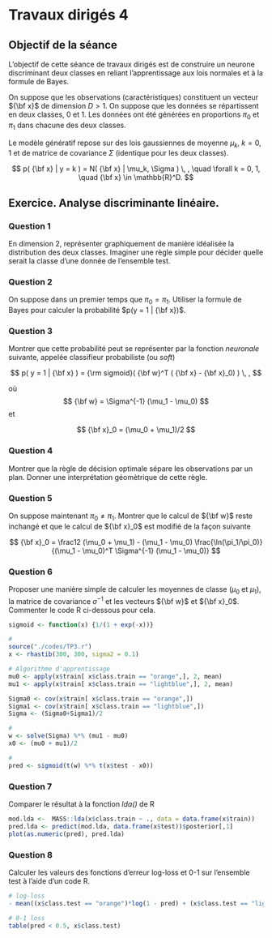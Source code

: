 # Travaux dirigés 4



## Objectif de la séance 

L'objectif de cette séance de travaux dirigés est de construire un neurone discriminant deux classes en reliant l'apprentissage aux lois normales et à la formule de Bayes.

On suppose que les observations (caractéristiques) constituent un vecteur ${\bf x}$ de dimension $D > 1$. On suppose que les données se répartissent en deux classes, $0$ et $1$. Les données ont été générées en proportions $\pi_0$ et $\pi_1$ dans chacune des deux classes.

Le modèle génératif repose sur des lois gaussiennes de moyenne $\mu_k$, $k = 0, 1$ et de matrice de covariance $\Sigma$ (identique pour les deux classes).

$$
p( {\bf x}  | y = k ) = N( {\bf x}  | \mu_k, \Sigma ) \, , \quad  \forall k = 0, 1, \quad {\bf x} \in \mathbb{R}^D.
$$



## Exercice. Analyse discriminante linéaire.
 
### Question 1 

En dimension 2, représenter graphiquement de manière idéalisée la distribution des deux classes. Imaginer une règle simple pour décider quelle serait la classe d'une donnée de l'ensemble test.  

### Question 2

On suppose dans un premier temps que $\pi_0 = \pi_1$. Utiliser la formule de Bayes pour calculer la probabilité $p(y = 1 | {\bf x})$.

### Question 3

Montrer que cette probabilité peut se représenter par la fonction *neuronale* suivante, appelée classifieur probabiliste (ou _soft_)

$$
p( y = 1 | {\bf x} ) = {\rm sigmoid}( {\bf w}^T  ( {\bf x} - {\bf x}_0) )  \, ,
$$

où
$$
{\bf w} = \Sigma^{-1} (\mu_1 - \mu_0) 
$$
et

$$
{\bf x}_0 = (\mu_0 + \mu_1)/2
$$

### Question 4

Montrer que la règle de décision optimale sépare les observations par un plan. Donner une interprétation géomètrique de cette règle.

### Question 5

On suppose maintenant $\pi_0 \neq \pi_1$. Montrer que le calcul de ${\bf w}$ reste inchangé et que le calcul de ${\bf x}_0$ est modifié de la façon suivante

$$
{\bf x}_0 = \frac12 (\mu_0 + \mu_1) - (\mu_1 - \mu_0) \frac{\ln(\pi_1/\pi_0)}{(\mu_1 - \mu_0)^T \Sigma^{-1} (\mu_1 - \mu_0)}
$$

### Question 6

Proposer une manière simple de calculer les moyennes de classe ($\mu_0$ et $\mu_1$), la matrice de covariance $\sigma^{-1}$ et les vecteurs ${\bf w}$ et ${\bf x}_0$. Commenter le code R ci-dessous pour cela.

```r
sigmoid <- function(x) {1/(1 + exp(-x))}

#
source("./codes/TP3.r")
x <- rhastib(300, 300, sigma2 = 0.1)

# Algorithme d'apprentissage
mu0 <- apply(x$train[ x$class.train == "orange",], 2, mean)
mu1 <- apply(x$train[ x$class.train == "lightblue",], 2, mean)

Sigma0 <- cov(x$train[ x$class.train == "orange",]) 
Sigma1 <- cov(x$train[ x$class.train == "lightblue",])
Sigma <- (Sigma0+Sigma1)/2

#
w <- solve(Sigma) %*% (mu1 - mu0)
x0 <- (mu0 + mu1)/2

#  
pred <- sigmoid(t(w) %*% t(x$test - x0))
```

### Question 7

Comparer le résultat à la fonction _lda()_ de R

```r
mod.lda <-  MASS::lda(x$class.train ~ ., data = data.frame(x$train))
pred.lda <- predict(mod.lda, data.frame(x$test))$posterior[,1]
plot(as.numeric(pred), pred.lda)
```


### Question 8

Calculer les valeurs des fonctions d'erreur log-loss et 0-1 sur l'ensemble test à l'aide d'un code R.

```r
# log-loss
- mean((x$class.test == "orange")*log(1 - pred) + (x$class.test == "lightblue")*log(pred))

# 0-1 loss
table(pred < 0.5, x$class.test)
```



